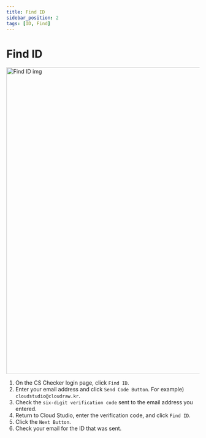 ```yaml
---
title: Find ID
sidebar_position: 2
tags: [ID, Find]
---
```



# Find ID

<img width="800" src={findId} alt="Find ID img" />

1. On the CS Checker login page, click `Find ID`.
2. Enter your email address and click `Send Code Button`. For example) `cloudstudio@cloudraw.kr`.
3. Check the `six-digit verification code` sent to the email address you entered.
4. Return to Cloud Studio, enter the verification code, and click `Find ID`.
5. Click the `Next Button`.
6. Check your email for the ID that was sent.

<p>&nbsp;</p>
